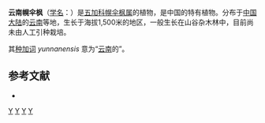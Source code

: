 {{Speciesbox
| genus = Heteropanax
| species = yunnanensis
| authority = G.Hoo, 1965
}}

'''云南幌伞枫'''（[[学名|学名]]：{{lang|la|''Heteropanax yunnanensis''}}）是[[五加科|五加科]][[幌伞枫属|幌伞枫属]]的植物，是中国的特有植物。分布于[[中国大陆|中国大陆]]的[[云南|云南]]等地，生长于海拔1,500米的地区，一般生长在山谷杂木林中，目前尚未由人工引种栽培。

其[[种加词|种加词]] ''yunnanensis'' 意为“[[云南|云南]]的”。

== 参考文献 ==
<div class="references-small">
* {{cite web| url =http://www.bioinfo.cn/db05/KmzwSpecies.php?action=view&id=1519| title =云南幌伞枫| work =《中国高等植物数据库全库》| publisher =中国科学院微生物研究所| author =昆明植物研究所| accessdate =2009-02-22| deadurl =yes| archiveurl =https://web.archive.org/web/20160305053338/http://www.bioinfo.cn/db05/KmzwSpecies.php?action=view&id=1519| archivedate =2016-03-05}}
</div>
{{Taxonbar|from=Q5471662}}

[[Category:幌伞枫属|Y]]
[[Category:1965年描述的植物|Y]]
[[Category:中国特有植物|Y]]
[[Category:云南植物|Y]]


{{Apiales-stub}}